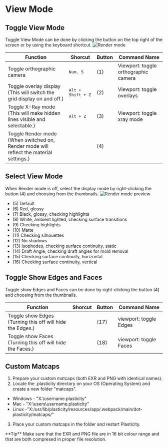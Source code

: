 # View Mode

## Toggle View Mode

Toggle View Mode can be done by clicking the button on the top right of the screen or by using the keyboard shortcut.
![Render mode](/img/render-mode.png)

| Function                                                                                    | Shorcut                    | Button | Command Name                         |
| ------------------------------------------------------------------------------------------- | -------------------------- | ------ | ------------------------------------ |
| Toggle orthographic camera                                                                  | <kbd>Num. 5</kbd>          | (1)    | Viewport: toggle orthographic camera |
| Toggle overlay display<br/>(This will switch the grid display on and off.)                 | <kbd>Alt + Shift + Z</kbd> | (2)    | Viewport: toggle overlays            |
| Toggle X-Ray mode<br/>(This will make hidden lines visible and selectable.)               | <kbd>Alt + Z</kbd>         | (3)    | Viewport: toggle xray mode           |
| Toggle Render mode<br/>(When switched on, Render mode will reflect the material settings.) |                            | (4)    |                                      |

## Select View Mode

When Render mode is off, select the display mode by right-clicking the button (4) and choosing from the thumbnails.
![Render mode preview](/img/render-mode-preview.png)

- (5) Default
- (6) Red, glossy
- (7) Black, glossy, checking highlights
- (8) White, ambient lighted, checking surface transitions
- (9) Checking highlights
- (10) Matte
- (11) Checking silhouettes
- (12) No shadows
- (13) Isophodes, checking surface continuity, static
- (14) Draft Angle, checking draft angles for mold removal
- (15) Checking surface continuity, horizontal
- (16) Checking surface continuity, vertical

## Toggle Show Edges and Faces

Toggle show Edges and Faces can be done by right-clicking the button (4) and choosing from the thumbnails.

| Function                                                      | Shorcut | Button | Command Name           |
| ------------------------------------------------------------- | ------- | ------ | ---------------------- |
| Toggle show Edges <br />(Turning this off will hide the Edges.) |         | (17)   | viewport: toggle Edges |
| Toggle show Faces <br />(Turning this off will hide the Faces.) |         | (18)   | viewport: toggle Faces |

## Custom Matcaps

1. Prepare your custom matcaps (both EXR and PNG with identical names).
2. Locate the .plasticity directory on your OS (Operating System) and create a new folder "matcaps".

- Windows - "X:\username\.plasticity"
- Mac - "X:\users\username\.plasticity"
- Linux -"X:/usr/lib/plasticity/resources/app/.webpack/main/dot-plasticity/matcaps/"

3. Place your custom matcaps in the folder and restart Plasticity.
<Callout type="info" emoji="💡">
**Tip**
    Make sure that the EXR and PNG file are in 16 bit colour range and that are both compresed in proper file resolution.
</Callout>
